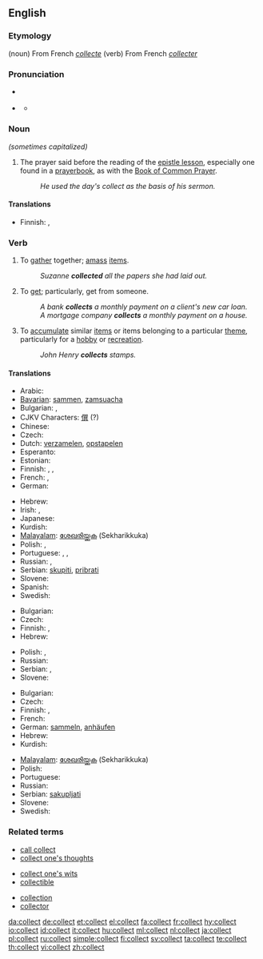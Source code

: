 ==English==

===Etymology===
(noun) From French ''[[collecte]]''
(verb) From French ''[[collecter]]''

===Pronunciation===
* {{sense|noun}} {{a|General American}} {{IPA|/ˈkɑlɪkt/}}
* {{sense|verb}} {{IPA|/kəˈlɛkt/}}
** {{audio|en-us-collect.ogg|Audio (US)}}
**: {{rhymes|ɛkt}}

===Noun===
{{en-noun}}  ''(sometimes capitalized)''

# {{Christianity}} The prayer said before the reading of the [[epistle lesson]], especially one found in a [[prayerbook]], as with the [[Book of Common Prayer]].
#: ''He used the day's collect as the basis of his sermon.''

====Translations====
{{trans-top|prayer said before reading of the epistle lesson}}
* Finnish: {{t-|fi|eturukous}}, {{t-|fi|kollehtarukous}}
{{trans-mid}}
{{trans-bottom}}

===Verb===
{{en-verb}}

# To [[gather]] together; [[amass]] [[items]].
#: ''Suzanne '''collected''' all the papers she had laid out.''
# To [[get]]; particularly, get from someone.
#: ''A bank '''collects''' a monthly payment on a client's new car loan.''
#: ''A mortgage company '''collects''' a monthly payment on a house.''
# To [[accumulate]] similar [[items]] or items belonging to a particular [[theme]], particularly for a [[hobby]] or [[recreation]].
#: ''John Henry '''collects''' stamps.''

====Translations====
{{trans-top|to gather together}}
* Arabic: {{t+|ar|جمع|tr=jama3a}}
* [[Bavarian]]: [[sammen]], [[zamsuacha]]
* Bulgarian: {{t|bg|събирам}},  {{t|bg|натрупвам}}
* CJKV Characters: [[僎]] (?)
* Chinese: {{t-|cmn|收集|tr=shōují|sc=Hani}}
* Czech: {{t|cs|shromažďovat}}
* Dutch: [[verzamelen]], [[opstapelen]]
* Esperanto: {{t-|eo|kolekti|xs=Esperanto}}
* Estonian: {{t|et|koguma}}
* Finnish: {{t+|fi|koota}}, {{t+|fi|kerätä}}, {{t+|fi|kasata}}
* French: {{t+|fr|rassembler}},  {{t+|fr|recueillir}}
* German: {{t+|de|sammeln}}
{{trans-mid}}
* Hebrew: {{t|he|אסף|tr=asáf}}
* Irish: {{t-|ga|bailigh|xs=Irish}}, {{t|ga|cnuasaigh|xs=Irish}}
* Japanese: {{t+|ja|集める|tr=atsumeru}}
* Kurdish: {{ku-Arab|[[کۆکردن]]}}
* [[Malayalam]]: [[ശേഖരിയ്ക്കുക]] (Sekharikkuka)
* Polish: {{t+|pl|zbierać}}, {{t+|pl|gromadzić}}
* Portuguese: {{t+|pt|juntar}}, {{t+|pt|reunir}}, {{t+|pt|recolher}}
* Russian: {{t|ru|собирать|tr=sobirát'}} {{impf}}, {{t|ru|собрать|tr=sobrát'}} {{pf}}
* Serbian: [[skupiti]], [[pribrati]]
* Slovene: {{t+|sl|zbrati}}
* Spanish: {{t-|es|juntar}}
* Swedish: {{t+|sv|samla}}
{{trans-bottom}}

{{trans-top|to get from someone}}
* Bulgarian: {{t|bg|инкасирам}}
* Czech: {{t-|cs|vybírat}}
* Finnish: {{t+|fi|periä}}, {{t+|fi|kerätä}}
* Hebrew: {{t-|he|גבה|tr=gavá}}
{{trans-mid}}
* Polish: {{t+|pl|odbierać}}, {{t+|pl|ściągać}}
* Russian: {{t|ru|взимать|tr=vzimát'}}
* Serbian: {{t-|sr|sabrati}}, {{t-|sr|zbirati}}
* Slovene: {{t+|sl|pobrati}}
{{trans-bottom}}

{{trans-top|to accumulate items for a hobby}}
* Bulgarian: {{t|bg|колекционирам}}
* Czech: {{t-|cs|sbírat}}
* Finnish: {{t-|fi|keräillä}}, {{t+|fi|kerätä}}
* French: {{t+|fr|collectionner}}
* German: [[sammeln]], [[anhäufen]]
* Hebrew: {{t|he|אסף|tr=asáf}}
* Kurdish: {{ku-Arab|[[کۆکردن]]}}
{{trans-mid}}
* [[Malayalam]]: [[ശേഖരിയ്ക്കുക]] (Sekharikkuka)
* Polish: {{t+|pl|kolekcjonować}}
* Portuguese: {{t+|pt|colecionar}}
* Russian: {{t|ru|коллекционировать|tr=kollektsionírovat'}}
* Serbian: [[sakupljati]]
* Slovene: {{t-|sl|zbirati}}
* Swedish: {{t+|sv|samla}}
{{trans-bottom}}

===Related terms===
{{rel-top3|Terms related to the noun or verb "collect"}}
* [[call collect]]
* [[collect one's thoughts]]
{{rel-mid3}}
* [[collect one's wits]]
* [[collectible]]
{{rel-mid3}}
* [[collection]]
* [[collector]]
{{rel-bottom}}

[[da:collect]]
[[de:collect]]
[[et:collect]]
[[el:collect]]
[[fa:collect]]
[[fr:collect]]
[[hy:collect]]
[[io:collect]]
[[id:collect]]
[[it:collect]]
[[hu:collect]]
[[ml:collect]]
[[nl:collect]]
[[ja:collect]]
[[pl:collect]]
[[ru:collect]]
[[simple:collect]]
[[fi:collect]]
[[sv:collect]]
[[ta:collect]]
[[te:collect]]
[[th:collect]]
[[vi:collect]]
[[zh:collect]]